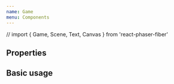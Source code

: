 ```yaml
---
name: Game
menu: Components
---
```


// import { Game, Scene, Text, Canvas } from 'react-phaser-fiber'

## Properties

<Props of={Game} />

## Basic usage

<!--
<Playground>
  <Canvas
    style={{
      border: '5px red solid',
      transform: 'scale(0.5)',
    }}
  >
    <Game width={400} height={400}>
      <Scene sceneKey="main">
        <Text x={140} y={150} text="Hello World" style={{ color: 'white' }} />
      </Scene>
    </Game>
  </Canvas>
</Playground> -->
